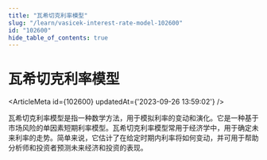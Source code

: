 ```yaml
---
title: "瓦希切克利率模型"
slug: "/learn/vasicek-interest-rate-model-102600"
id: "102600"
hide_table_of_contents: true
---
```



# 瓦希切克利率模型

<ArticleMeta id={102600} updatedAt={'2023-09-26 13:59:02'} />
<div className='border-solid border-b border-t-0 my-4 border-[var(--ifm-color-gray-300)]' />

瓦希切克利率模型是指一种数学方法，用于模拟利率的变动和演化。它是一种基于市场风险的单因素短期利率模型。瓦希切克利率模型常用于经济学中，用于确定未来利率的走势。简单来说，它估计了在给定时期内利率将如何变动，并可用于帮助分析师和投资者预测未来经济和投资的表现。
